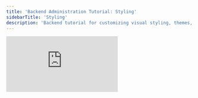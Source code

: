 ---
title: 'Backend Administration Tutorial: Styling'
sidebarTitle: 'Styling'
description: 'Backend tutorial for customizing visual styling, themes, and design elements in Curator.'
---

<iframe
  className="w-full aspect-video rounded-xl"
  src="https://www.youtube.com/embed/Y6j9fNZexk8"
  title="YouTube video player"
  frameBorder="0"
  allow="accelerometer; autoplay; clipboard-write; encrypted-media; gyroscope; picture-in-picture"
  allowFullScreen
></iframe>
